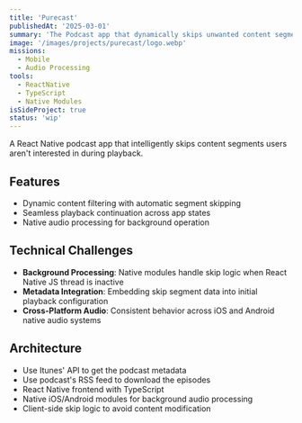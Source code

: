```yaml
---
title: 'Purecast'
publishedAt: '2025-03-01'
summary: 'The Podcast app that dynamically skips unwanted content segments during playback'
image: '/images/projects/purecast/logo.webp'
missions:
  - Mobile
  - Audio Processing
tools:
  - ReactNative
  - TypeScript
  - Native Modules
isSideProject: true
status: 'wip'
---
```


A React Native podcast app that intelligently skips content segments users aren't interested in during playback.

## Features

- Dynamic content filtering with automatic segment skipping
- Seamless playback continuation across app states
- Native audio processing for background operation

## Technical Challenges

- **Background Processing**: Native modules handle skip logic when React Native JS thread is inactive
- **Metadata Integration**: Embedding skip segment data into initial playback configuration
- **Cross-Platform Audio**: Consistent behavior across iOS and Android native audio systems

## Architecture

- Use Itunes' API to get the podcast metadata
- Use podcast's RSS feed to download the episodes
- React Native frontend with TypeScript
- Native iOS/Android modules for background audio processing
- Client-side skip logic to avoid content modification

